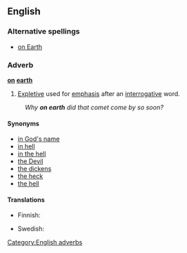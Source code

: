 ==English==
===Alternative spellings===
* [[on Earth]]

===Adverb===
'''[[on]] [[earth]]'''

# [[Expletive]] used for [[emphasis]] after an [[interrogative]] word.
:''Why '''on earth''' did that comet come by so soon?''

====Synonyms====
* [[in God's name]]
* [[in hell]]
* [[in the hell]]
* [[the Devil]]
* [[the dickens]]
* [[the heck]]
* [[the hell]]

====Translations====
{{trans-top|expletive giving emphasis after interrogative word}}
* Finnish: {{t+|fi|ihme|ihmettä}}
{{trans-mid}}
* Swedish: {{t|sv|i hela världen}}
{{trans-bottom}}

[[Category:English adverbs]]